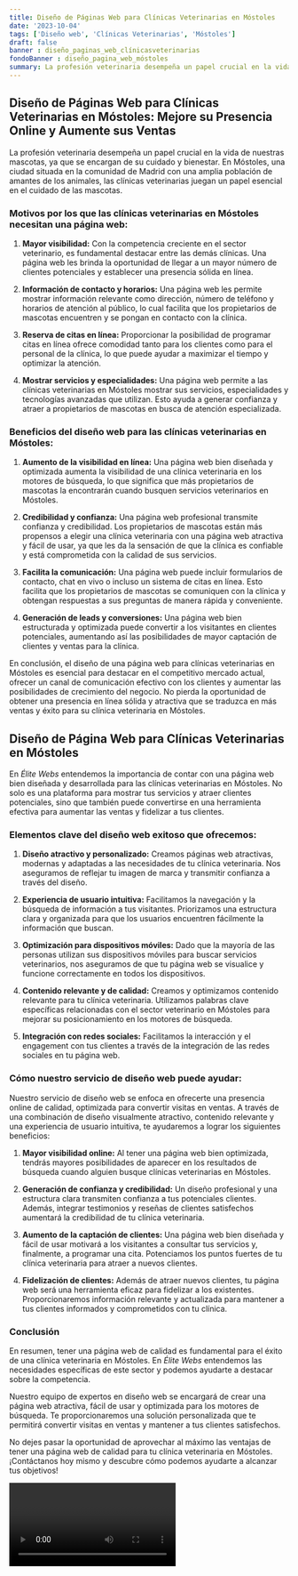 ```yaml
---
title: Diseño de Páginas Web para Clínicas Veterinarias en Móstoles
date: '2023-10-04'
tags: ['Diseño web', 'Clínicas Veterinarias', 'Móstoles']
draft: false
banner : diseño_paginas_web_clínicasveterinarias
fondoBanner : diseño_pagina_web_móstoles
summary: La profesión veterinaria desempeña un papel crucial en la vida de nuestras mascotas, ya que se encargan de su cuidado y bienestar. En Móstoles, una ciudad situada en la comunidad de Madrid con una amplia población de amantes de los animales, las clínicas veterinarias juegan un papel esencial en el cuidado de las mascotas.
---
```


## Diseño de Páginas Web para Clínicas Veterinarias en Móstoles: Mejore su Presencia Online y Aumente sus Ventas

La profesión veterinaria desempeña un papel crucial en la vida de nuestras mascotas, ya que se encargan de su cuidado y bienestar. En Móstoles, una ciudad situada en la comunidad de Madrid con una amplia población de amantes de los animales, las clínicas veterinarias juegan un papel esencial en el cuidado de las mascotas.

### Motivos por los que las clínicas veterinarias en Móstoles necesitan una página web:

1. **Mayor visibilidad:** Con la competencia creciente en el sector veterinario, es fundamental destacar entre las demás clínicas. Una página web les brinda la oportunidad de llegar a un mayor número de clientes potenciales y establecer una presencia sólida en línea.

2. **Información de contacto y horarios:** Una página web les permite mostrar información relevante como dirección, número de teléfono y horarios de atención al público, lo cual facilita que los propietarios de mascotas encuentren y se pongan en contacto con la clínica.

3. **Reserva de citas en línea:** Proporcionar la posibilidad de programar citas en línea ofrece comodidad tanto para los clientes como para el personal de la clínica, lo que puede ayudar a maximizar el tiempo y optimizar la atención.

4. **Mostrar servicios y especialidades:** Una página web permite a las clínicas veterinarias en Móstoles mostrar sus servicios, especialidades y tecnologías avanzadas que utilizan. Esto ayuda a generar confianza y atraer a propietarios de mascotas en busca de atención especializada.

### Beneficios del diseño web para las clínicas veterinarias en Móstoles:

1. **Aumento de la visibilidad en línea:** Una página web bien diseñada y optimizada aumenta la visibilidad de una clínica veterinaria en los motores de búsqueda, lo que significa que más propietarios de mascotas la encontrarán cuando busquen servicios veterinarios en Móstoles.

2. **Credibilidad y confianza:** Una página web profesional transmite confianza y credibilidad. Los propietarios de mascotas están más propensos a elegir una clínica veterinaria con una página web atractiva y fácil de usar, ya que les da la sensación de que la clínica es confiable y está comprometida con la calidad de sus servicios.

3. **Facilita la comunicación:** Una página web puede incluir formularios de contacto, chat en vivo o incluso un sistema de citas en línea. Esto facilita que los propietarios de mascotas se comuniquen con la clínica y obtengan respuestas a sus preguntas de manera rápida y conveniente.

4. **Generación de leads y conversiones:** Una página web bien estructurada y optimizada puede convertir a los visitantes en clientes potenciales, aumentando así las posibilidades de mayor captación de clientes y ventas para la clínica.

En conclusión, el diseño de una página web para clínicas veterinarias en Móstoles es esencial para destacar en el competitivo mercado actual, ofrecer un canal de comunicación efectivo con los clientes y aumentar las posibilidades de crecimiento del negocio. No pierda la oportunidad de obtener una presencia en línea sólida y atractiva que se traduzca en más ventas y éxito para su clínica veterinaria en Móstoles.

<GifSeo />

<Cta />

## Diseño de Página Web para Clínicas Veterinarias en Móstoles

En *Élite Webs* entendemos la importancia de contar con una página web bien diseñada y desarrollada para las clínicas veterinarias en Móstoles. No solo es una plataforma para mostrar tus servicios y atraer clientes potenciales, sino que también puede convertirse en una herramienta efectiva para aumentar las ventas y fidelizar a tus clientes.

### Elementos clave del diseño web exitoso que ofrecemos:

1. **Diseño atractivo y personalizado:** Creamos páginas web atractivas, modernas y adaptadas a las necesidades de tu clínica veterinaria. Nos aseguramos de reflejar tu imagen de marca y transmitir confianza a través del diseño.

2. **Experiencia de usuario intuitiva:** Facilitamos la navegación y la búsqueda de información a tus visitantes. Priorizamos una estructura clara y organizada para que los usuarios encuentren fácilmente la información que buscan.

3. **Optimización para dispositivos móviles:** Dado que la mayoría de las personas utilizan sus dispositivos móviles para buscar servicios veterinarios, nos aseguramos de que tu página web se visualice y funcione correctamente en todos los dispositivos.

4. **Contenido relevante y de calidad:** Creamos y optimizamos contenido relevante para tu clínica veterinaria. Utilizamos palabras clave específicas relacionadas con el sector veterinario en Móstoles para mejorar su posicionamiento en los motores de búsqueda.

5. **Integración con redes sociales:** Facilitamos la interacción y el engagement con tus clientes a través de la integración de las redes sociales en tu página web.

### Cómo nuestro servicio de diseño web puede ayudar:

Nuestro servicio de diseño web se enfoca en ofrecerte una presencia online de calidad, optimizada para convertir visitas en ventas. A través de una combinación de diseño visualmente atractivo, contenido relevante y una experiencia de usuario intuitiva, te ayudaremos a lograr los siguientes beneficios:

1. **Mayor visibilidad online:** Al tener una página web bien optimizada, tendrás mayores posibilidades de aparecer en los resultados de búsqueda cuando alguien busque clínicas veterinarias en Móstoles.

2. **Generación de confianza y credibilidad:** Un diseño profesional y una estructura clara transmiten confianza a tus potenciales clientes. Además, integrar testimonios y reseñas de clientes satisfechos aumentará la credibilidad de tu clínica veterinaria.

3. **Aumento de la captación de clientes:** Una página web bien diseñada y fácil de usar motivará a los visitantes a consultar tus servicios y, finalmente, a programar una cita. Potenciamos los puntos fuertes de tu clínica veterinaria para atraer a nuevos clientes.

4. **Fidelización de clientes:** Además de atraer nuevos clientes, tu página web será una herramienta eficaz para fidelizar a los existentes. Proporcionaremos información relevante y actualizada para mantener a tus clientes informados y comprometidos con tu clínica.

### Conclusión

En resumen, tener una página web de calidad es fundamental para el éxito de una clínica veterinaria en Móstoles. En *Élite Webs* entendemos las necesidades específicas de este sector y podemos ayudarte a destacar sobre la competencia.

Nuestro equipo de expertos en diseño web se encargará de crear una página web atractiva, fácil de usar y optimizada para los motores de búsqueda. Te proporcionaremos una solución personalizada que te permitirá convertir visitas en ventas y mantener a tus clientes satisfechos.

No dejes pasar la oportunidad de aprovechar al máximo las ventajas de tener una página web de calidad para tu clínica veterinaria en Móstoles. ¡Contáctanos hoy mismo y descubre cómo podemos ayudarte a alcanzar tus objetivos!

<Video />

<CtaBot job='Clínicas Veterinarias' city='Móstoles'/>

<Gmaps query='Móstoles+españa+maps' />